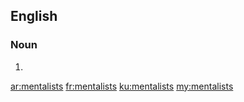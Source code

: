 ==English==

===Noun===
{{head|en}}

# {{plural of|mentalist}}

[[ar:mentalists]]
[[fr:mentalists]]
[[ku:mentalists]]
[[my:mentalists]]